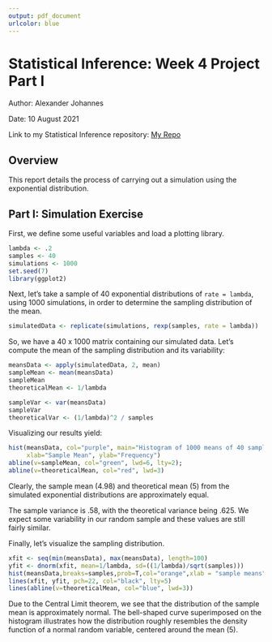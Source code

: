 ```yaml
---
output: pdf_document
urlcolor: blue
---
```

# Statistical Inference: Week 4 Project Part I

Author: Alexander Johannes

Date: 10 August 2021

Link to my Statistical Inference repository: [My Repo](https://github.com/phase-plane/datasciencecoursera/tree/master/Inference)

## Overview

This report details the process of carrying out a simulation using the exponential distribution. 

## Part I: Simulation Exercise

First, we define some useful variables and load a plotting library. 

```r
lambda <- .2
samples <- 40
simulations <- 1000
set.seed(7)
library(ggplot2)
```

Next, let's take a sample of 40 exponential distributions of `rate = lambda`, using 1000 simulations, in order to determine the sampling distribution of the mean.


```r
simulatedData <- replicate(simulations, rexp(samples, rate = lambda))
```

So, we have a 40 x 1000 matrix containing our simulated data.
Let's compute the mean of the sampling distribution and its variability: 

```r
meansData <- apply(simulatedData, 2, mean)
sampleMean <- mean(meansData)
sampleMean
theoreticalMean <- 1/lambda

sampleVar <- var(meansData)
sampleVar
theoreticalVar <- (1/lambda)^2 / samples
```
Visualizing our results yield:

```r
hist(meansData, col="purple", main="Histogram of 1000 means of 40 sample exponentials",
     xlab="Sample Mean", ylab="Frequency")
abline(v=sampleMean, col="green", lwd=6, lty=2);
abline(v=theoreticalMean, col="red", lwd=3)
```

Clearly, the sample mean (4.98) and theoretical mean (5) from the simulated exponential distributions are approximately equal.

The sample variance is .58, with the theoretical variance being .625. We expect some variability in our random sample and these values are still fairly similar.

Finally, let's visualize the sampling distribution.

```r
xfit <- seq(min(meansData), max(meansData), length=100)
yfit <- dnorm(xfit, mean=1/lambda, sd=((1/lambda)/sqrt(samples)))
hist(meansData,breaks=samples,prob=T,col="orange",xlab = "sample means",main="Distribution of the sample mean",ylab="Density")
lines(xfit, yfit, pch=22, col="black", lty=5)
lines(abline(v=theoreticalMean, col="blue", lwd=3))
```

Due to the Central Limit theorem, we see that the distribution of the sample mean is approximately normal. The bell-shaped curve superimposed on the histogram illustrates how the distribution roughly resembles the density function of a normal random variable, centered around the mean (5).